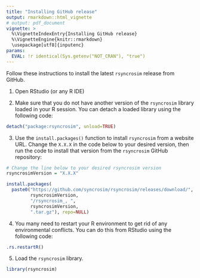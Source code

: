 ```yaml
---
title: "Installing GitHub release"
output: rmarkdown::html_vignette
# output: pdf_document
vignette: >
  %\VignetteIndexEntry{Installing GitHub release}
  %\VignetteEngine{knitr::rmarkdown}
  \usepackage[utf8]{inputenc}
params:
  EVAL: !r identical(Sys.getenv("NOT_CRAN"), "true")
---
```


Follow these instructions to install the latest `rsyncrosim` release from GitHub.

1. Open RStudio (or any R IDE)

2. Make sure that you do not have another version of the `rsyncrosim` library loaded in your R session. You can detach a loaded library using the following code:

```r
detach("package:rsyncrosim", unload=TRUE)
```

3. Use the `install.packages()` function to install `rsyncrosim` from a website URL. Change the `X.X.X` in the code below to your desired version, then run the code to install that version from the `rsyncrosim` GitHub repository:

```r
# Change the line below to your desired rsyncrosim version
rsyncrosimVersion = "X.X.X"

install.packages(
  paste0("https://github.com/syncrosim/rsyncrosim/releases/download/", 
         rsyncrosimVersion, 
         "/rsyncrosim_, ", 
         rsyncrosimVersion, 
         ".tar.gz"), repo=NULL)
```

4. You many need to restart your R environment to get rid of any environmental conflicts. You can do this from RStudio using the following code:

```r
.rs.restartR()
```

5. Load the `rsyncrosim` library.

```r
library(rsyncrosim)
```



